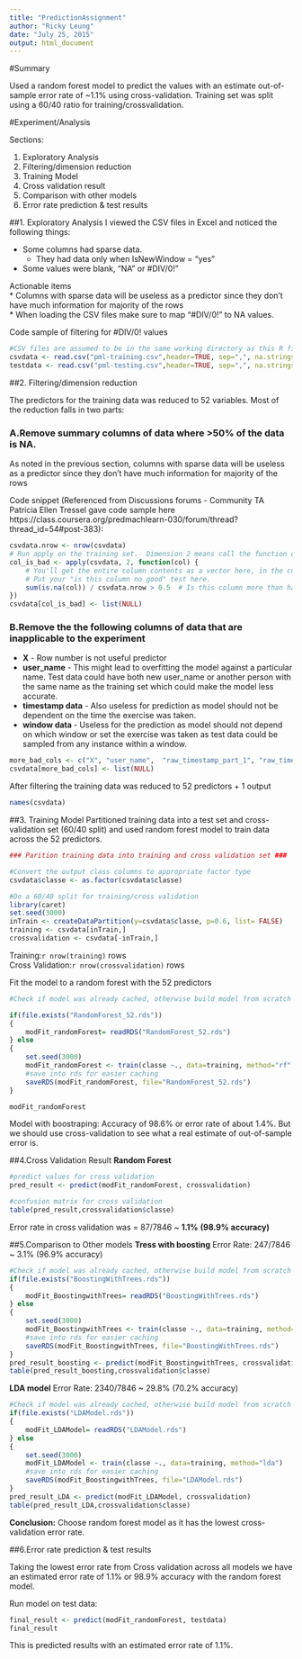 ```yaml
---
title: "PredictionAssignment"
author: "Ricky Leung"
date: "July 25, 2015"
output: html_document
---
```


#Summary

Used a random forest model to predict the values with an estimate out-of-sample error rate of ~1.1% using cross-validation. Training set was split using a 60/40 ratio for training/crossvalidation.

#Experiment/Analysis

Sections:

1. Exploratory Analysis
2. Filtering/dimension reduction
3. Training Model
4. Cross validation result
5. Comparison with other models
6. Error rate prediction & test results

##1. Exploratory Analysis
I viewed the CSV files in Excel and noticed the following things:

* Some columns had sparse data. 
    + They had data only when IsNewWindow = "yes" 
* Some  values were blank, "NA" or #DIV/0!"

Actionable items  
* Columns with sparse data will be useless as a predictor since they don't have much information for majority of the rows  
* When loading the CSV files make sure to map "#DIV/0!" to NA values. 

Code sample of filtering for #DIV/0! values
```r
#CSV files are assumed to be in the same working directory as this R file. Note that #DIV/0! entries are set to N/A
csvdata <- read.csv("pml-training.csv",header=TRUE, sep=",", na.strings=c("NA","#DIV/0!"), dec=".", strip.white=TRUE, stringsAsFactors=FALSE)
testdata <- read.csv("pml-testing.csv",header=TRUE, sep=",", na.strings=c("NA","#DIV/0!"), dec=".", strip.white=TRUE, stringsAsFactors=FALSE)

```

##2. Filtering/dimension reduction

The predictors for the training data was reduced to 52 variables. Most of the reduction falls in two parts:  

### A.Remove summary columns of data where >50% of the data is NA.

As noted in the previous section, columns with sparse data will be useless as a predictor since they don't have much information for majority of the rows

Code snippet (Referenced from Discussions forums - Community TA Patricia Ellen Tressel gave code sample here https://class.coursera.org/predmachlearn-030/forum/thread?thread_id=54#post-383):
```r
csvdata.nrow <- nrow(csvdata)
# Run apply on the training set.  Dimension 2 means call the function on each column.
col_is_bad <- apply(csvdata, 2, function(col) {
    # You'll get the entire column contents as a vector here, in the col parameter.
    # Put your "is this column no good" test here.
    sum(is.na(col)) / csvdata.nrow > 0.5  # Is this column more than half NA?
})
csvdata[col_is_bad] <- list(NULL)
```

### B.Remove the the following columns of data that are inapplicable to the experiment

* **X** - Row number is not useful predictor 
* **user_name** - This might lead to overfitting the model against a particular name. Test data could have both new user_name or another person with the same name as the training set which could make the model less accurate.
* **timestamp data** - Also useless for prediction as model should not be dependent on the time the exercise was taken.
* **window data ** - Useless for the prediction as model should not depend on which window or set the exercise was taken as test data could be sampled from any instance within a window.  
```r
more_bad_cols <- c("X", "user_name",  "raw_timestamp_part_1", "raw_timestamp_part_2", "cvtd_timestamp", "new_window", "num_window")
csvdata[more_bad_cols] <- list(NULL)
```

After filtering the training data was reduced to 52 predictors + 1 output
```r
names(csvdata)
```
##3. Training Model
Partitioned training data into a test set and cross-validation set (60/40 split) and used random forest model to train data across the 52 predictors.

```r
### Parition training data into training and cross validation set ###

#Convert the output class columns to appropriate factor type
csvdata$classe <- as.factor(csvdata$classe)

#Do a 60/40 split for training/cross validation
library(caret)
set.seed(3000)
inTrain <- createDataPartition(y=csvdata$classe, p=0.6, list= FALSE)
training <- csvdata[inTrain,]
crossvalidation <- csvdata[-inTrain,]
```
Training:`r nrow(training)` rows  
Cross Validation:`r nrow(crossvalidation)` rows  

Fit the model to a random forest with the 52 predictors
```r
#Check if model was already cached, otherwise build model from scratch

if(file.exists("RandomForest_52.rds"))
{
	modFit_randomForest= readRDS("RandomForest_52.rds")
} else
{
	set.seed(3000)
 	modFit_randomForest <- train(classe ~., data=training, method="rf", proxy = TRUE)
	#save into rds for easier caching
	saveRDS(modFit_randomForest, file="RandomForest_52.rds")
}

modFit_randomForest
```

Model with boostraping: Accuracy of 98.6% or error rate of about 1.4%. But we should use cross-validation to see what a real estimate of out-of-sample error is.

##4.Cross Validation Result
**Random Forest**
```r
#predict values for cross validation
pred_result <- predict(modFit_randomForest, crossvalidation)

#confusion matrix for cross validation
table(pred_result,crossvalidation$classe)
```

Error rate in cross validation was = 87/7846 ~ **1.1%**  **(98.9% accuracy)**  

##5.Comparison to Other models
**Tress with boosting** Error Rate: 247/7846 ~ 3.1% (96.9% accuracy)
```r
#Check if model was already cached, otherwise build model from scratch
if(file.exists("BoostingWithTrees.rds"))
{
	modFit_BoostingwithTrees= readRDS("BoostingWithTrees.rds")
} else
{
	set.seed(3000)
 	modFit_BoostingwithTrees <- train(classe ~., data=training, method="gbm", verbose=FALSE)
	#save into rds for easier caching
	saveRDS(modFit_BoostingwithTrees, file="BoostingWithTrees.rds")
}
pred_result_boosting <- predict(modFit_BoostingwithTrees, crossvalidation)
table(pred_result_boosting,crossvalidation$classe)
```


**LDA model** Error Rate: 2340/7846 ~ 29.8% (70.2% accuracy)
```r
#Check if model was already cached, otherwise build model from scratch
if(file.exists("LDAModel.rds"))
{
	modFit_LDAModel= readRDS("LDAModel.rds")
} else
{
	set.seed(3000)
 	modFit_LDAModel <- train(classe ~., data=training, method="lda")
	#save into rds for easier caching
	saveRDS(modFit_BoostingwithTrees, file="LDAModel.rds")
}
pred_result_LDA <- predict(modFit_LDAModel, crossvalidation)
table(pred_result_LDA,crossvalidation$classe)
```

**Conclusion:** Choose random forest model as it has the lowest cross-validation error rate.

##6.Error rate prediction & test results

Taking the lowest error rate from Cross validation across all models we have an estimated error rate of 1.1% or 98.9% accuracy with the random forest model.

Run model on test data:
```r
final_result <- predict(modFit_randomForest, testdata)
final_result
```

This is predicted results with an estimated error rate of 1.1%.
